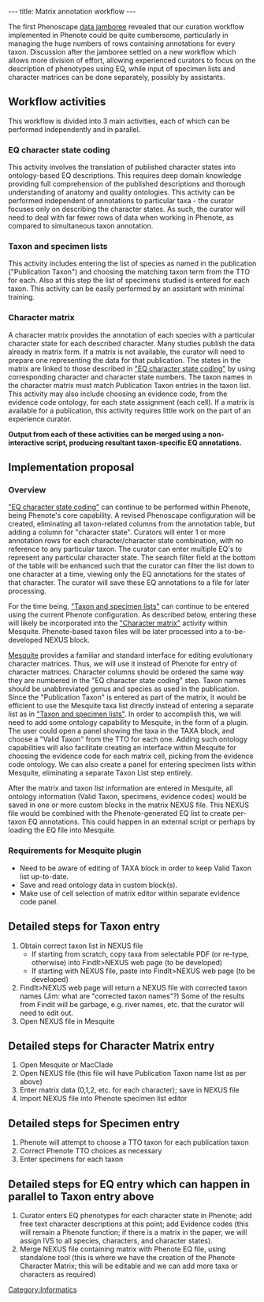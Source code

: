 ---
title: Matrix annotation workflow
---

The first Phenoscape [[Data Jamboree 1|data jamboree]] revealed that our curation workflow implemented in Phenote could be quite cumbersome, particularly in managing the huge numbers of rows containing annotations for every taxon.  Discussion after the jamboree settled on a new workflow which allows more division of effort, allowing experienced curators to focus on the description of phenotypes using EQ, while input of specimen lists and character matrices can be done separately, possibly by assistants.

==Workflow activities==
This workflow is divided into 3 main activities, each of which can be performed independently and in parallel.

===EQ character state coding===
This activity involves the translation of published character states into ontology-based EQ descriptions.  This requires deep domain knowledge providing full comprehension of the published descriptions and thorough understanding of anatomy and quality ontologies.  This activity can be performed independent of annotations to particular taxa - the curator focuses only on describing the character states.  As such, the curator will need to deal with far fewer rows of data when working in Phenote, as compared to simultaneous taxon annotation.

===Taxon and specimen lists===
This activity includes entering the list of species as named in the publication ("Publication Taxon") and choosing the matching taxon term from the TTO for each.  Also at this step the list of specimens studied is entered for each taxon.  This activity can be easily performed by an assistant with minimal training.

===Character matrix===
A character matrix provides the annotation of each species with a particular character state for each described character.  Many studies publish the data already in matrix form.  If a matrix is not available, the curator will need to prepare one representing the data for that publication.  The states in the matrix are linked to those described in [[#EQ character state coding|"EQ character state coding"]] by using corresponding character and character state numbers.  The taxon names in the character matrix must match Publication Taxon entries in the taxon list.  This activity may also include choosing an evidence code, from the evidence code ontology, for each state assignment (each cell).  If a matrix is available for a publication, this activity requires little work on the part of an experience curator.

'''Output from each of these activities can be merged using a non-interactive script, producing resultant taxon-specific EQ annotations.'''

==Implementation proposal==

===Overview===
[[#EQ character state coding|"EQ character state coding"]] can continue to be performed within Phenote, being Phenote's core capability.  A revised Phenoscape configuration will be created, eliminating all taxon-related columns from the annotation table, but adding a column for "character state".  Curators will enter 1 or more annotation rows for each character/character state combination, with no reference to any particular taxon.  The curator can enter multiple EQ's to represent any particular character state.  The search filter field at the bottom of the table will be enhanced such that the curator can filter the list down to one character at a time, viewing only the EQ annotations for the states of that character.  The curator will save these EQ annotations to a file for later processing.

For the time being, [[#Taxon and specimen lists|"Taxon and specimen lists"]] can continue to be entered using the current Phenote configuration.  As described below, entering these will likely be incorporated into the [[#Character matrix|"Character matrix"]] activity within Mesquite.  Phenote-based taxon files will be later processed into a to-be-developed NEXUS block.

[http://mesquiteproject.org/ Mesquite] provides a familiar and standard interface for editing evolutionary character matrices.  Thus, we will use it instead of Phenote for entry of character matrices.  Character columns should be ordered the same way they are numbered in the "EQ character state coding" step.  Taxon names should be unabbreviated genus and species as used in the publication.  Since the "Publication Taxon" is entered as part of the matrix, it would be efficient to use the Mesquite taxa list directly instead of entering a separate list as in [[#Taxon and specimen lists|"Taxon and specimen lists"]].  In order to accomplish this, we will need to add some ontology capability to Mesquite, in the form of a plugin.  The user could open a panel showing the taxa in the TAXA block, and choose a "Valid Taxon" from the TTO for each one.  Adding such ontology capabilities will also facilitate creating an interface within Mesquite for choosing the evidence code for each matrix cell, picking from the evidence code ontology.  We can also create a panel for entering specimen lists within Mesquite, eliminating a separate Taxon List step entirely.

After the matrix and taxon list information are entered in Mesquite, all ontology information (Valid Taxon, specimens, evidence codes) would be saved in one or more custom blocks in the matrix NEXUS file.  This NEXUS file would be combined with the Phenote-generated EQ list to create per-taxon EQ annotations.  This could happen in an external script or perhaps by loading the EQ file into Mesquite.

===Requirements for Mesquite plugin===
*Need to be aware of editing of TAXA block in order to keep Valid Taxon list up-to-date.
*Save and read ontology data in custom block(s).
*Make use of cell selection of matrix editor within separate evidence code panel.

==Detailed steps for Taxon entry==
# Obtain correct taxon list in NEXUS file
#* If starting from scratch, copy taxa from selectable PDF (or re-type, otherwise) into FindIt>NEXUS web page (to be developed)
#* If starting with NEXUS file, paste into FindIt>NEXUS web page (to be developed)
# FindIt>NEXUS web page will return a NEXUS file with corrected taxon names (Jim:   what are "corrected taxon names"?) Some of the results from Findit will be garbage, e.g. river names, etc. that the curator will need to edit out.
# Open NEXUS file in Mesquite
==Detailed steps for Character Matrix entry==
# Open Mesquite or MacClade
# Open NEXUS file (this file will have Publication Taxon name list as per above) 
# Enter matrix data (0,1,2, etc. for each character); save in NEXUS file
# Import NEXUS file into Phenote specimen list editor

==Detailed steps for Specimen entry==
# Phenote will attempt to choose a TTO taxon for each publication taxon
# Correct Phenote TTO choices as necessary
# Enter specimens for each taxon

==Detailed steps for EQ entry which can happen in parallel to Taxon entry above==
# Curator enters EQ phenotypes for each character state in Phenote; add free text character descriptions at this point; add Evidence codes (this will remain a Phenote function; if there is a matrix in the paper, we will assign IVS to all species, characters, and character states).
# Merge NEXUS file containing matrix with Phenote EQ file, using standalone tool (this is where we have the creation of the Phenote Character Matrix; this will be editable and we can add more taxa or characters as required)

[[Category:Informatics]]